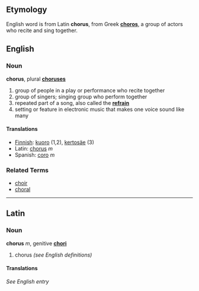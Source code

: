 ==Etymology==
English word is from Latin '''chorus''', from Greek '''[[choros]]''', a group of actors who recite and sing together.

==English==
===Noun===
'''chorus''', plural '''[[choruses]]'''

# group of people in a play or performance who recite together
# group of singers; singing group who perform together
# repeated part of a song, also called the '''[[refrain]]'''
# setting or feature in electronic music that makes one voice sound like many

====Translations====
*[[Finnish]]: [[kuoro]] (1,2), [[kertosäe]] (3)
*Latin: [[chorus]] ''m''
*Spanish: [[coro]]  ''m''

===Related Terms===
*[[choir]]
*[[choral]]

----
==Latin==
===Noun===
'''chorus''' ''m'', genitive '''[[chori]]'''

# chorus ''(see English definitions)''

====Translations====
''See English entry''